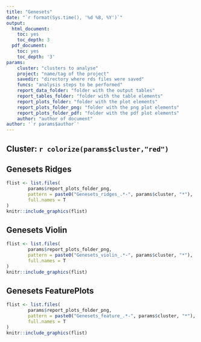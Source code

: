 ```yaml
---
title: "Genesets"
date: "`r format(Sys.time(), '%d %B, %Y')`"
output:
  html_document:
    toc: yes
    toc_depth: 3
  pdf_document:
    toc: yes
    toc_depth: '3'
params:
    cluster: "clusters to analyse"
    project: "name/tag of the project"
    savedir: "directory where rds files were saved"
    funcs: "analysis steps to be performed"
    report_data_folder: "folder with the output tables"
    report_tables_folder: "folder with the table elements"
    report_plots_folder: "folder with the plot elements"
    report_plots_folder_png: "folder with the png plot elements"
    report_plots_folder_pdf: "folder with the pdf plot elements"
    author: "author of document"
author: '`r params$author`'
---
```


## Cluster: `r colorize(params$cluster,"red")`

## Genesets Ridges
```r
flist <- list.files(
        params$report_plots_folder_png,
        pattern = paste0("Genesets_ridges_.*-", params$cluster, "*"),
        full.names = T
)
knitr::include_graphics(flist)
```

## Genesets Violin

```r
flist <- list.files(
        params$report_plots_folder_png,
        pattern = paste0("Genesets_violin_.*-", params$cluster, "*"),
        full.names = T
)
knitr::include_graphics(flist)
```

## Genesets FeaturePlots

```r
flist <- list.files(
        params$report_plots_folder_png,
        pattern = paste0("Genesets_feature_.*-", params$cluster, "*"),
        full.names = T
)
knitr::include_graphics(flist)
```
